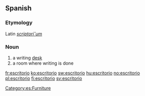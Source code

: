 ==Spanish==
===Etymology===
Latin ''[[scriptorium|scriptori˘um]]''

===Noun===
{{es-noun-m}}

# a writing [[desk]]
# a room where writing is done

[[Category:es:Furniture]]

[[fr:escritorio]]
[[ko:escritorio]]
[[sw:escritorio]]
[[hu:escritorio]]
[[no:escritorio]]
[[pl:escritorio]]
[[fi:escritorio]]
[[sv:escritorio]]